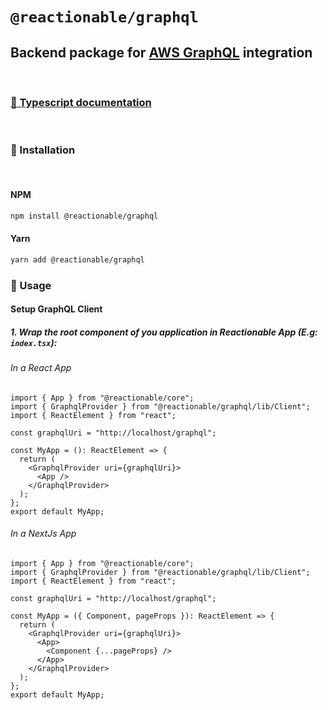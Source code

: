 
<Meta title="GraphQL/Home" />

# **`@reactionable/graphql`**

## Backend package for [AWS GraphQL](https://docs.graphql.aws/) integration

<br />

### [📖 Typescript documentation](../docs/graphql/)

<br />

### 🚀 Installation

<br />

#### NPM

```sh
npm install @reactionable/graphql
```

#### Yarn

```sh
yarn add @reactionable/graphql
```

### 🧾 Usage

#### Setup GraphQL Client

##### 1. Wrap the root component of you application in Reactionable App (E.g: `index.tsx`):

###### In a React App

```tsx
import { App } from "@reactionable/core";
import { GraphqlProvider } from "@reactionable/graphql/lib/Client";
import { ReactElement } from "react";

const graphqlUri = "http://localhost/graphql";

const MyApp = (): ReactElement => {
  return (
    <GraphqlProvider uri={graphqlUri}>
      <App />
    </GraphqlProvider>
  );
};
export default MyApp;
```

###### In a NextJs App

```tsx
import { App } from "@reactionable/core";
import { GraphqlProvider } from "@reactionable/graphql/lib/Client";
import { ReactElement } from "react";

const graphqlUri = "http://localhost/graphql";

const MyApp = ({ Component, pageProps }): ReactElement => {
  return (
    <GraphqlProvider uri={graphqlUri}>
      <App>
        <Component {...pageProps} />
      </App>
    </GraphqlProvider>
  );
};
export default MyApp;
```
